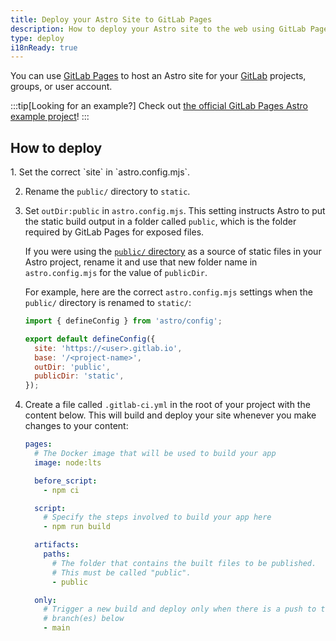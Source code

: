 ```yaml
---
title: Deploy your Astro Site to GitLab Pages
description: How to deploy your Astro site to the web using GitLab Pages.
type: deploy
i18nReady: true
---
```


You can use [GitLab Pages](https://pages.gitlab.io/) to host an Astro site for your [GitLab](https://about.gitlab.com/) projects, groups, or user account.

:::tip[Looking for an example?]
Check out [the official GitLab Pages Astro example project](https://gitlab.com/pages/astro)!
:::

## How to deploy

<Steps>
1. Set the correct `site` in `astro.config.mjs`.

2. Rename the `public/` directory to `static`.

3. Set `outDir:public` in `astro.config.mjs`. This setting instructs Astro to put the static build output in a folder called `public`, which is the folder required by GitLab Pages for exposed files.

   If you were using the [`public/` directory](/en/basics/project-structure/#public) as a source of static files in your Astro project, rename it and use that new folder name in `astro.config.mjs` for the value of `publicDir`.

   For example, here are the correct `astro.config.mjs` settings when the `public/` directory is renamed to `static/`:

   ```js
   import { defineConfig } from 'astro/config';
   
   export default defineConfig({
     site: 'https://<user>.gitlab.io',
     base: '/<project-name>',
     outDir: 'public',
     publicDir: 'static',
   });
   ```

4. Create a file called `.gitlab-ci.yml` in the root of your project with the content below. This will build and deploy your site whenever you make changes to your content:

   ```yaml
   pages:
     # The Docker image that will be used to build your app
     image: node:lts

     before_script:
       - npm ci

     script:
       # Specify the steps involved to build your app here
       - npm run build

     artifacts:
       paths:
         # The folder that contains the built files to be published.
         # This must be called "public".
         - public

     only:
       # Trigger a new build and deploy only when there is a push to the
       # branch(es) below
       - main
   ```
</Steps>
